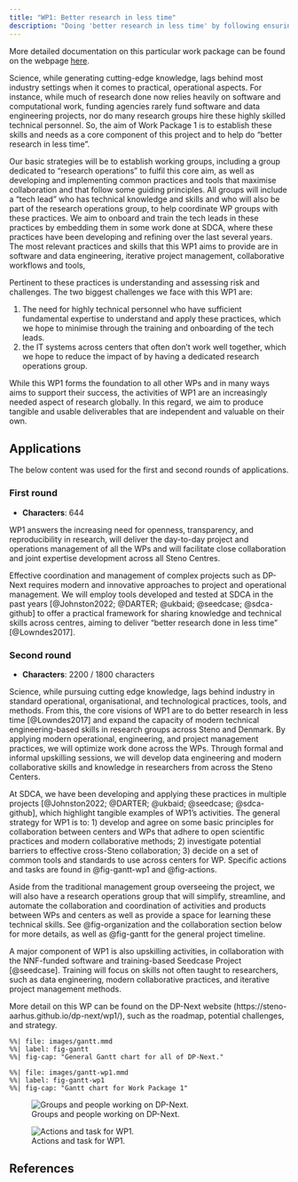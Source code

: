 ```yaml
---
title: "WP1: Better research in less time"
description: "Doing 'better research in less time' by following ensuring reproducibility, being open, and using modern collaborative, operational, and project management practices."
---
```


::: callout-important
More detailed documentation on this particular work package can be
found on the webpage [here](https://dp-next.github.io/wp1-ros/).
:::

Science, while generating cutting-edge knowledge, lags behind most
industry settings when it comes to practical, operational aspects. For
instance, while much of research done now relies heavily on software and
computational work, funding agencies rarely fund software and data
engineering projects, nor do many research groups hire these highly
skilled technical personnel. So, the aim of Work Package 1 is to
establish these skills and needs as a core component of this project and
to help do "better research in less time".

Our basic strategies will be to establish working groups, including a
group dedicated to "research operations" to fulfil this core aim, as
well as developing and implementing common practices and tools that
maximise collaboration and that follow some guiding principles. All
groups will include a "tech lead" who has technical knowledge and skills
and who will also be part of the research operations group, to help
coordinate WP groups with these practices. We aim to onboard and train
the tech leads in these practices by embedding them in some work done at
SDCA, where these practices have been developing and refining over the
last several years. The most relevant practices and skills that this WP1
aims to provide are in software and data engineering, iterative project
management, collaborative workflows and tools,

Pertinent to these practices is understanding and assessing risk and
challenges. The two biggest challenges we face with this WP1 are:

1.  The need for highly technical personnel who have sufficient
    fundamental expertise to understand and apply these practices, which
    we hope to minimise through the training and onboarding of the tech
    leads.
2.  the IT systems across centers that often don’t work well together,
    which we hope to reduce the impact of by having a dedicated research
    operations group.

While this WP1 forms the foundation to all other WPs and in many ways
aims to support their success, the activities of WP1 are an increasingly
needed aspect of research globally. In this regard, we aim to produce
tangible and usable deliverables that are independent and valuable on
their own.

## Applications

The below content was used for the first and second rounds of applications.

### First round

-   **Characters**: 644

WP1 answers the increasing need for openness, transparency, and
reproducibility in research, will deliver the day-to-day project and
operations management of all the WPs and will facilitate close
collaboration and joint expertise development across all Steno Centres.

Effective coordination and management of complex projects such as
DP-Next requires modern and innovative approaches to project and
operational management. We will employ tools developed and tested at
SDCA in the past years [@Johnston2022; @DARTER; @ukbaid; @seedcase;
@sdca-github] to offer a practical framework for sharing knowledge and
technical skills across centres, aiming to deliver "better research done
in less time" [@Lowndes2017].

### Second round

-   **Characters**: 2200 / 1800 characters

Science, while pursuing cutting edge knowledge, lags behind industry in
standard operational, organisational, and technological practices,
tools, and methods. From this, the core visions of WP1 are to do better
research in less time [@Lowndes2017] and expand the capacity of modern
technical engineering-based skills in research groups across Steno and
Denmark. By applying modern operational, engineering, and project
management practices, we will optimize work done across the WPs. Through
formal and informal upskilling sessions, we will develop data
engineering and modern collaborative skills and knowledge in researchers
from across the Steno Centers.

At SDCA, we have been developing and applying these practices in
multiple projects [@Johnston2022; @DARTER; @ukbaid; @seedcase;
@sdca-github], which highlight tangible examples of WP1's activities.
The general strategy for WP1 is to: 1) develop and agree on some basic
principles for collaboration between centers and WPs that adhere to open
scientific practices and modern collaborative methods; 2) investigate
potential barriers to effective cross-Steno collaboration; 3) decide on
a set of common tools and standards to use across centers for WP.
Specific actions and tasks are found in @fig-gantt-wp1 and @fig-actions.

Aside from the traditional management group overseeing the project, we
will also have a research operations group that will simplify,
streamline, and automate the collaboration and coordination of
activities and products between WPs and centers as well as provide a
space for learning these technical skills. See @fig-organization and the
collaboration section below for more details, as well as @fig-gantt for
the general project timeline.

A major component of WP1 is also upskilling activities, in collaboration
with the NNF-funded software and training-based Seedcase Project
[@seedcase]. Training will focus on skills not often taught to
researchers, such as data engineering, modern collaborative practices,
and iterative project management methods.

More detail on this WP can be found on the DP-Next website
(https://steno-aarhus.github.io/dp-next/wp1/), such as the roadmap,
potential challenges, and strategy.

```mermaid
%%| file: images/gantt.mmd
%%| label: fig-gantt
%%| fig-cap: "General Gantt chart for all of DP-Next."
```

```mermaid
%%| file: images/gantt-wp1.mmd
%%| label: fig-gantt-wp1 
%%| fig-cap: "Gantt chart for Work Package 1"
```

![Groups and people working on
DP-Next.](images/organization.svg){#fig-organization}

![Actions and task for WP1.](images/actions.svg){#fig-actions}

## References
